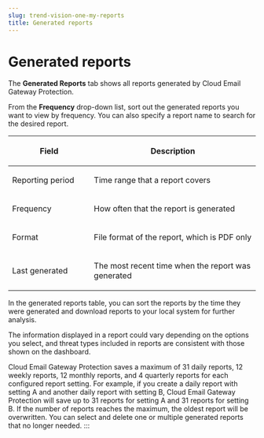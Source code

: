 ```yaml
---
slug: trend-vision-one-my-reports
title: Generated reports
---
```

# Generated reports

The **Generated Reports** tab shows all reports generated by Cloud Email Gateway Protection.

From the **Frequency** drop-down list, sort out the generated reports you want to view by frequency. You can also specify a report name to search for the desired report.

<table>
<colgroup>
<col style="width: 33%" />
<col style="width: 67%" />
</colgroup>
<thead>
<tr>
<th><p>Field</p></th>
<th><p>Description</p></th>
</tr>
</thead>
<tbody>
<tr>
<td><p>Reporting period</p></td>
<td><p>Time range that a report covers</p></td>
</tr>
<tr>
<td><p>Frequency</p></td>
<td><p>How often that the report is generated</p></td>
</tr>
<tr>
<td><p>Format</p></td>
<td><p>File format of the report, which is PDF only</p></td>
</tr>
<tr>
<td><p>Last generated</p></td>
<td><p>The most recent time when the report was generated</p></td>
</tr>
</tbody>
</table>

In the generated reports table, you can sort the reports by the time they were generated and download reports to your local system for further analysis.

The information displayed in a report could vary depending on the options you select, and threat types included in reports are consistent with those shown on the dashboard.

Cloud Email Gateway Protection saves a maximum of 31 daily reports, 12 weekly reports, 12 monthly reports, and 4 quarterly reports for each configured report setting. For example, if you create a daily report with setting A and another daily report with setting B, Cloud Email Gateway Protection will save up to 31 reports for setting A and 31 reports for setting B. If the number of reports reaches the maximum, the oldest report will be overwritten. You can select and delete one or multiple generated reports that no longer needed.
:::
